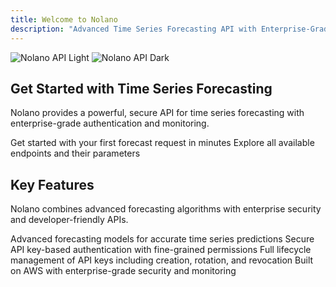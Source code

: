 ```yaml
---
title: Welcome to Nolano
description: "Advanced Time Series Forecasting API with Enterprise-Grade Security"
---
```


<img
  className="block dark:hidden"
  src="/images/hero-light.png"
  alt="Nolano API Light"
/>
<img
  className="hidden dark:block"
  src="/images/hero-dark.png"
  alt="Nolano API Dark"
/>

## Get Started with Time Series Forecasting

Nolano provides a powerful, secure API for time series forecasting with enterprise-grade authentication and monitoring.

<CardGroup cols={2}>
  <Card
    title="Quick Start"
    icon="rocket"
    href="/quickstart"
  >
    Get started with your first forecast request in minutes
  </Card>
  <Card
    title="API Reference"
    icon="code"
    href="/api-reference/introduction"
  >
    Explore all available endpoints and their parameters
  </Card>
</CardGroup>

## Key Features

Nolano combines advanced forecasting algorithms with enterprise security and developer-friendly APIs.

<CardGroup cols={2}>
  <Card
    title="Time Series Forecasting"
    icon="chart-line"
    href="/api-reference/endpoint/forecast"
  >
    Advanced forecasting models for accurate time series predictions
  </Card>
  <Card
    title="API Key Authentication"
    icon="key"
    href="/essentials/authentication"
  >
    Secure API key-based authentication with fine-grained permissions
  </Card>
  <Card
    title="API Key Management"
    icon="settings"
    href="/api-reference/endpoint/create-api-key"
  >
    Full lifecycle management of API keys including creation, rotation, and revocation
  </Card>
  <Card
    title="Enterprise Security"
    icon="shield-check"
    href="/essentials/api-keys"
  >
    Built on AWS with enterprise-grade security and monitoring
  </Card>
</CardGroup>
